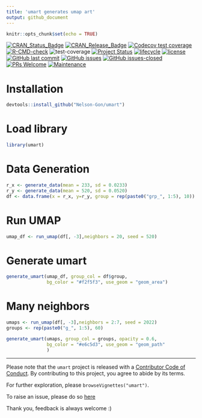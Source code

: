 ```yaml
---
title: 'umart generates umap art'
output: github_document
---
```


```r
knitr::opts_chunk$set(echo = TRUE)
```

<!-- badges: start -->

[![CRAN_Status_Badge](https://r-pkg.org/badges/version/umart)](https://cran.r-project.org/package=umart)
[![CRAN\_Release\_Badge](https://www.r-pkg.org/badges/version-ago/umart)](https://CRAN.R-project.org/package=umart) 
[![Codecov test coverage](https://codecov.io/gh/Nelson-Gon/umart/branch/main/graph/badge.svg)](https://codecov.io/gh/Nelson-Gon/umart?branch=main)
[![R-CMD-check](https://github.com/Nelson-Gon/umart/actions/workflows/devel-check.yaml/badge.svg)](https://github.com/Nelson-Gon/umart/actions/workflows/devel-check.yaml)
![test-coverage](https://github.com/Nelson-Gon/umart/workflows/test-coverage/badge.svg)
[![Project Status](https://www.repostatus.org/badges/latest/active.svg)](https://www.repostatus.org/) 
[![lifecycle](https://img.shields.io/badge/lifecycle-maturing-blue.svg)](https://lifecycle.r-lib.org/articles/stages.html)
[![license](https://img.shields.io/badge/license-GPL--3-blue.svg)](https://www.gnu.org/licenses/gpl-3.0.en.html)
[![GitHub last commit](https://img.shields.io/github/last-commit/Nelson-Gon/umart.svg)](https://github.com/Nelson-Gon/umart/commits/main)
[![GitHub issues](https://img.shields.io/github/issues/Nelson-Gon/umart.svg)](https://GitHub.com/Nelson-Gon/umart/issues/)
[![GitHub issues-closed](https://img.shields.io/github/issues-closed/Nelson-Gon/umart.svg)](https://GitHub.com/Nelson-Gon/umart/issues?q=is%3Aissue+is%3Aclosed)
[![PRs Welcome](https://img.shields.io/badge/PRs-welcome-brightgreen.svg?style=flat-square)](https://makeapullrequest.com)
[![Maintenance](https://img.shields.io/badge/Maintained%3F-yes-green.svg)](https://GitHub.com/Nelson-Gon/umart/graphs/commit-activity)
<!-- badges: end -->

# Installation 


```r
devtools::install_github("Nelson-Gon/umart")
```


# Load library 

```r
library(umart)

```


# Data Generation 

```r
r_x <- generate_data(mean = 233, sd = 0.0233)
r_y <- generate_data(mean = 520, sd = 0.0520)
df <- data.frame(x = r_x, y=r_y, group = rep(paste0("grp_", 1:5), 10))
```


# Run UMAP 

```r
umap_df <- run_umap(df[, -3],neighbors = 20, seed = 520)
```

# Generate umart 


```r
generate_umart(umap_df, group_col = df$group,
               bg_color = "#f2f5f3", use_geom = "geom_area")
```

# Many neighbors 

```r
umaps <- run_umap(df[, -3],neighbors = 2:7, seed = 2022)
groups <- rep(paste0("g_", 1:5), 60)

generate_umart(umaps, group_col = groups, opacity = 0.6,
               bg_color = "#e6c5d3", use_geom = "geom_path"
               ) 

```

---


Please note that the `umart` project is released with a [Contributor Code
of
Conduct](https://github.com/Nelson-Gon/umart/blob/main/.github/CODE_OF_CONDUCT.md).
By contributing to this project, you agree to abide by its terms.

For further exploration, please `browseVignettes("umart")`.

To raise an issue, please do so
[here](https://github.com/Nelson-Gon/umart/issues)

Thank you, feedback is always welcome :)
